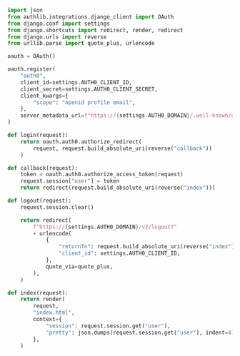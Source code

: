 ```py webappexample/views.py highlight={1-18} lines 
import json
from authlib.integrations.django_client import OAuth
from django.conf import settings
from django.shortcuts import redirect, render, redirect
from django.urls import reverse
from urllib.parse import quote_plus, urlencode

oauth = OAuth()

oauth.register(
    "auth0",
    client_id=settings.AUTH0_CLIENT_ID,
    client_secret=settings.AUTH0_CLIENT_SECRET,
    client_kwargs={
        "scope": "openid profile email",
    },
    server_metadata_url=f"https://{settings.AUTH0_DOMAIN}/.well-known/openid-configuration",
)

def login(request):
    return oauth.auth0.authorize_redirect(
        request, request.build_absolute_uri(reverse("callback"))
    )

def callback(request):
    token = oauth.auth0.authorize_access_token(request)
    request.session["user"] = token
    return redirect(request.build_absolute_uri(reverse("index")))

def logout(request):
    request.session.clear()

    return redirect(
        f"https://{settings.AUTH0_DOMAIN}/v2/logout?"
        + urlencode(
            {
                "returnTo": request.build_absolute_uri(reverse("index")),
                "client_id": settings.AUTH0_CLIENT_ID,
            },
            quote_via=quote_plus,
        ),
    )

def index(request):
    return render(
        request,
        "index.html",
        context={
            "session": request.session.get("user"),
            "pretty": json.dumps(request.session.get("user"), indent=4),
        },
    )
```
